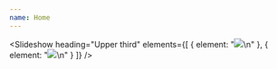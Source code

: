 ```yaml
---
name: Home
---
```


<Slideshow
  heading="Upper third"
  elements={[
    { element: "![](</uploads/so forsch so furchtlos 1.jpeg>)\n" },
    { element: "![](/uploads/191_IMG_1909.jpg)\n" }
  ]}
/>

<Grid variant="Work-List" />
